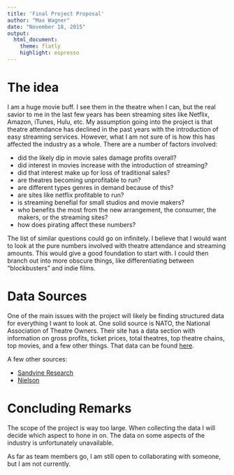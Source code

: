 ```yaml
---
title: 'Final Project Proposal'
author: "Max Wagner"
date: "November 18, 2015"
output:
  html_document:
    theme: flatly
    highlight: espresso
---
```


# The idea

I am a huge movie buff. I see them in the theatre when I can, but the real savior to me in the last few years has been streaming sites like Netflix, Amazon, iTunes, Hulu, etc. My assumption going into the project is that theatre attendance has declined in the past years with the introduction of easy streaming services. However, what I am not sure of is how this has affected the industry as a whole. There are a number of factors involved:

* did the likely dip in movie sales damage profits overall?
* did interest in movies increase with the introduction of streaming?
* did that interest make up for loss of traditional sales?
* are theatres becoming unprofitable to run?
* are different types genres in demand because of this?
* are sites like netflix profitable to run?
* is streaming benefial for small studios and movie makers?
* who benefits the most from the new arrangement, the consumer, the makers, or the streaming sites?
* how does pirating affect these numbers?

The list of similar questions could go on infinitely. I believe that I would want to look at the pure numbers involved with theatre attendance and streaming amounts. This would give a good foundation to start with. I could then branch out into more obscure things, like differentiating between "blockbusters" and indie films. 

# Data Sources

One of the main issues with the project will likely be finding structured data for everything I want to look at. One solid source is NATO, the National Association of Theatre Owners. Their site has a data section with information on gross profits, ticket prices, total theatres, top theatre chains, top movies, and a few other things. That data can be found [here](http://natoonline.org/data/).

A few other sources:

* [Sandvine Research](https://www.sandvine.com/downloads/general/global-internet-phenomena/2013/2h-2013-global-internet-phenomena-report.pdf)
* [Nielson](http://www.nielsen.com/content/corporate/us/en/insights/reports/2014/more-of-what-we-want.html)

# Concluding Remarks

The scope of the project is way too large. When collecting the data I will decide which aspect to hone in on. The data on some aspects of the industry is unfortunately unavailable.

As far as team members go, I am still open to collaborating with someone, but I am not currently.